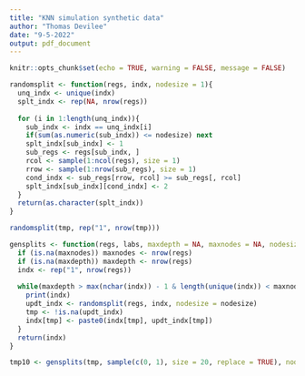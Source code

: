 ```yaml
---
title: "KNN simulation synthetic data"
author: "Thomas Devilee"
date: "9-5-2022"
output: pdf_document
---
```


```r
knitr::opts_chunk$set(echo = TRUE, warning = FALSE, message = FALSE)
```

```r
randomsplit <- function(regs, indx, nodesize = 1){
  unq_indx <- unique(indx)
  splt_indx <- rep(NA, nrow(regs))
  
  for (i in 1:length(unq_indx)){
    sub_indx <- indx == unq_indx[i]
    if(sum(as.numeric(sub_indx)) <= nodesize) next
    splt_indx[sub_indx] <- 1
    sub_regs <- regs[sub_indx, ]
    rcol <- sample(1:ncol(regs), size = 1)
    rrow <- sample(1:nrow(sub_regs), size = 1)
    cond_indx <- sub_regs[rrow, rcol] >= sub_regs[, rcol]
    splt_indx[sub_indx][cond_indx] <- 2
  }
  return(as.character(splt_indx))
}

randomsplit(tmp, rep("1", nrow(tmp)))

gensplits <- function(regs, labs, maxdepth = NA, maxnodes = NA, nodesize = 1){
  if (is.na(maxnodes)) maxnodes <- nrow(regs)
  if (is.na(maxdepth)) maxdepth <- nrow(regs)
  indx <- rep("1", nrow(regs))
  
  while(maxdepth > max(nchar(indx)) - 1 & length(unique(indx)) < maxnodes){
    print(indx)
    updt_indx <- randomsplit(regs, indx, nodesize = nodesize)
    tmp <- !is.na(updt_indx)
    indx[tmp] <- paste0(indx[tmp], updt_indx[tmp])
  }
  return(indx)
}

tmp10 <- gensplits(tmp, sample(c(0, 1), size = 20, replace = TRUE), nodesize = 2)
```

